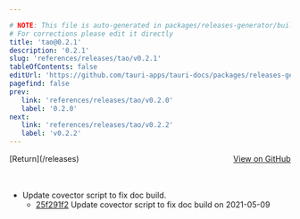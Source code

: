 ```yaml
---

# NOTE: This file is auto-generated in packages/releases-generator/build.ts
# For corrections please edit it directly
title: 'tao@0.2.1'
description: '0.2.1'
slug: 'references/releases/tao/v0.2.1'
tableOfContents: false
editUrl: 'https://github.com/tauri-apps/tauri-docs/packages/releases-generator/build.ts'
pagefind: false
prev:
   link: 'references/releases/tao/v0.2.0'
   label: '0.2.0'
next:
   link: 'references/releases/tao/v0.2.2'
   label: 'v0.2.2'
---
```


			

<ReleaseSidebar slug="references/releases/tao"  packageName="tao" />

<div style="margin-bottom:3rem; display: flex; justify-content: space-between; align-items: center"><span>[Return](/releases)</span><span><a href="https://github.com/tauri-apps/tao/releases/tag/tao-v0.2.1">View on GitHub</a></span></div>

- Update covector script to fix doc build.
  - [25f291f2](https://github.com/tauri-apps/tao/commit/25f291f2385b9505b31b8db2c74fd2aad4b7d699) Update covector script to fix doc build on 2021-05-09

